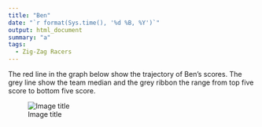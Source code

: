 ```yaml
---
title: "Ben"
date: "`r format(Sys.time(), '%d %B, %Y')`"
output: html_document
summary: "a"
tags:
  - Zig-Zag Racers
---
```


The red line in the graph below show the trajectory of Ben's scores. The grey line show the team median and the grey ribbon the range from top five score to bottom five score.

![Image title](Ben.jpg)
